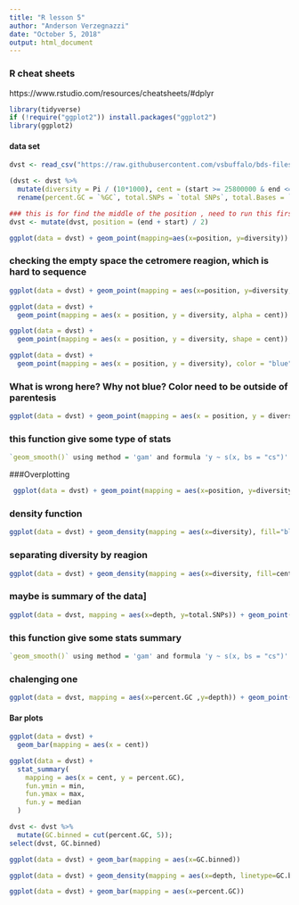 ---
title: "R lesson 5"
author: "Anderson Verzegnazzi"
date: "October 5, 2018"
output: html_document
---

### R cheat sheets

https://www.rstudio.com/resources/cheatsheets/#dplyr



```{r}
library(tidyverse)
if (!require("ggplot2")) install.packages("ggplot2")
library(ggplot2)
```


#### data set
```{r}
dvst <- read_csv("https://raw.githubusercontent.com/vsbuffalo/bds-files/master/chapter-08-r/Dataset_S1.txt")

```

```{r}
(dvst <- dvst %>% 
  mutate(diversity = Pi / (10*1000), cent = (start >= 25800000 & end <= 29700000)) %>% 
  rename(percent.GC = `%GC`, total.SNPs = `total SNPs`, total.Bases = `total Bases`, reference.Bases = `reference Bases`))
```

```{r}
### this is for find the middle of the position , need to run this first
dvst <- mutate(dvst, position = (end + start) / 2)

ggplot(data = dvst) + geom_point(mapping=aes(x=position, y=diversity))

```

### checking the empty space the cetromere reagion, which is hard to sequence
```{r}
ggplot(data = dvst) + geom_point(mapping = aes(x=position, y=diversity, color=cent))
```

```{r}
ggplot(data = dvst) + 
  geom_point(mapping = aes(x = position, y = diversity, alpha = cent))
```

```{r}
ggplot(data = dvst) + 
  geom_point(mapping = aes(x = position, y = diversity, shape = cent))
```

```{r}
ggplot(data = dvst) + 
  geom_point(mapping = aes(x = position, y = diversity), color = "blue")
```

### What is wrong here? Why not blue?  Color need to be outside of parentesis 
```{r}
ggplot(data = dvst) + geom_point(mapping = aes(x = position, y = diversity), color = "blue")
```

### this function give some type of stats
```{r}
`geom_smooth()` using method = 'gam' and formula 'y ~ s(x, bs = "cs")'
```







###Overplotting
```{r}
 ggplot(data = dvst) + geom_point(mapping = aes(x=position, y=diversity), alpha=0.01)
```


### density function
```{r}
ggplot(data = dvst) + geom_density(mapping = aes(x=diversity), fill="blue")
```

### separating diversity by reagion
```{r}
ggplot(data = dvst) + geom_density(mapping = aes(x=diversity, fill=cent), alpha=0.4)
```

### maybe is   summary of the data]
```{r}
ggplot(data = dvst, mapping = aes(x=depth, y=total.SNPs)) + geom_point(alpha=0.1) + geom_smooth()
```

### this function give some stats summary

```{r}
`geom_smooth()` using method = 'gam' and formula 'y ~ s(x, bs = "cs")'

```


### chalenging one

```{r}
ggplot(data = dvst, mapping = aes(x=percent.GC ,y=depth)) + geom_point(alpha=0.1) + geom_smooth()
```


#### Bar plots

```{r}
ggplot(data = dvst) + 
  geom_bar(mapping = aes(x = cent))
```


```{r}
ggplot(data = dvst) + 
  stat_summary(
    mapping = aes(x = cent, y = percent.GC),
    fun.ymin = min,
    fun.ymax = max,
    fun.y = median
  )
```


```{r}
dvst <- dvst %>% 
  mutate(GC.binned = cut(percent.GC, 5));
select(dvst, GC.binned)

ggplot(data = dvst) + geom_bar(mapping = aes(x=GC.binned))

```


```{r}
ggplot(data = dvst) + geom_density(mapping = aes(x=depth, linetype=GC.binned), alpha=0.5)
```

```{r}
ggplot(data = dvst) + geom_bar(mapping = aes(x=percent.GC))
```







